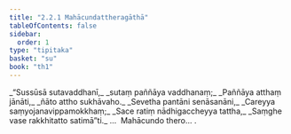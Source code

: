 ```yaml
---
title: "2.2.1 Mahācundattheragāthā"
tableOfContents: false
sidebar:
  order: 1
type: "tipitaka"
basket: "su"
book: "th1"
---
```



<DynamicBreadcrumb />

<Division number="141" book="th1">

<Paragraph number="306" type="verses" book="th1">
_“Sussūsā sutavaddhanī,_  
_sutaṃ paññāya vaddhanaṃ;_  
_Paññāya atthaṃ jānāti,_  
_ñāto attho sukhāvaho._  

</Paragraph>

</Division>
<Division number="142" book="th1">

<Paragraph number="307" type="verses" book="th1">
_Sevetha pantāni senāsanāni,_  
_Careyya saṃyojanavippamokkhaṃ;_  
_Sace ratiṃ nādhigaccheyya tattha,_  
_Saṃghe vase rakkhitatto satimā”ti._  


</Paragraph>
</Division>

<Paragraph number="308" type="center" book="th1">
…  Mahācundo thero… .
</Paragraph>